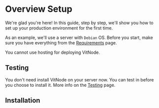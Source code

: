 
# Overview Setup

We're glad you're here! In this guide, step by step, we'll show you how to set up your production environment for the first time.

As an example, we'll use a server with `Debian` OS. Before you start, make sure you have everything from the [Requirements](/requirements) page.

<Callout type="error" emoji="❌">
  You cannot use hosting for deploying VitNode.
</Callout>

## Testing

You don't need install VitNode on your server now. You can test in before you choose to install it. More info on the [Testing](/setup/testing) page.

## Installation

<Cards>
  <Card title="1. Domain" href="/setup/domain" />
  <Card title="2. Configuration Server" href="/setup/server" />
  <Card title="3. Install" href="/setup/install" />
  <Card title="4. Secure Server" href="/setup/secure" />
</Cards>
